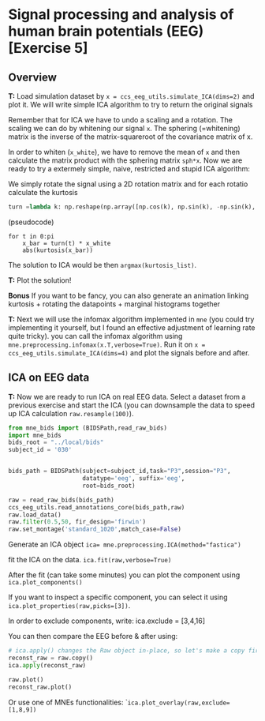 # Signal processing and analysis of human brain potentials (EEG) [Exercise 5]
## Overview
**T:** Load simulation dataset by `x = ccs_eeg_utils.simulate_ICA(dims=2)` and plot it. We will write simple ICA algorithm to try to return the original signals

Remember that for ICA we have to undo a scaling and a rotation. The scaling we can do by whitening our signal `x`. The sphering (=whitening) matrix is the inverse of the matrix-squareroot of the covariance matrix of x.

In order to whiten (`x_white`), we have to remove the mean of `x` and then calculate the matrix product with the sphering matrix `sph*x`.
Now we are ready to try a extermely simple, naive, restricted and stupid ICA algorithm:

We simply rotate the signal using a 2D rotation matrix and for each rotatio calculate the kurtosis

```python
turn =lambda k: np.reshape(np.array([np.cos(k), np.sin(k), -np.sin(k), np.cos(k)]),(2,2))
```

(pseudocode)

```
for t in 0:pi
    x_bar = turn(t) * x_white
    abs(kurtosis(x_bar))
```

The solution to ICA would be then `argmax(kurtosis_list)`.

**T:** Plot the solution! 

**Bonus** If you want to be fancy, you can also generate an animation linking kurtosis +  rotating the datapoints + marginal histograms together

**T:** Next we will use the infomax algorithm implemented in `mne` (you could try implementing it yourself, but I found an effective adjustment of learning rate quite tricky).
you can call the infomax algorithm using `mne.preprocessing.infomax(x.T,verbose=True)`. Run it on `x = ccs_eeg_utils.simulate_ICA(dims=4)` and plot the signals before and after.


## ICA on EEG data
**T:** Now we are ready to run ICA on real EEG data. Select a dataset from a previous exercise and start the ICA (you can downsample the data to speed up ICA calculation
`raw.resample(100)`).
```python
from mne_bids import (BIDSPath,read_raw_bids)
import mne_bids
bids_root = "../local/bids"
subject_id = '030'


bids_path = BIDSPath(subject=subject_id,task="P3",session="P3",
                     datatype='eeg', suffix='eeg',
                     root=bids_root)

raw = read_raw_bids(bids_path)
ccs_eeg_utils.read_annotations_core(bids_path,raw)
raw.load_data()
raw.filter(0.5,50, fir_design='firwin')
raw.set_montage('standard_1020',match_case=False)

```

Generate an ICA object
`ica= mne.preprocessing.ICA(method="fastica")`

fit the ICA on the data.
`ica.fit(raw,verbose=True)`

After the fit (can take some minutes) you can plot the component using `ica.plot_components()`

If you want to inspect a specific component, you can select it using `ica.plot_properties(raw,picks=[3])`. 

In order to exclude components, write: ica.exclude = [3,4,16]

You can then compare the EEG before & after using:
```python
# ica.apply() changes the Raw object in-place, so let's make a copy first:
reconst_raw = raw.copy()
ica.apply(reconst_raw)

raw.plot()
reconst_raw.plot()  
```
Or use one of MNEs functionalities: ```ica.plot_overlay(raw,exclude=[1,8,9])`` 
